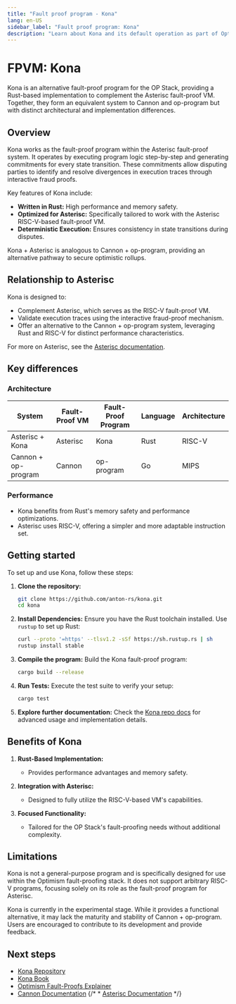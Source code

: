 ```yaml
---
title: "Fault proof program - Kona"
lang: en-US
sidebar_label: "Fault proof program: Kona"
description: "Learn about Kona and its default operation as part of Optimism's Fault Proof Virtual Machine."
---
```


# FPVM: Kona

Kona is an alternative fault-proof program for the OP Stack, providing a Rust-based implementation to complement the Asterisc fault-proof VM. Together, they form an equivalent system to Cannon and op-program but with distinct architectural and implementation differences.


## Overview

Kona works as the fault-proof program within the Asterisc fault-proof system. It operates by executing program logic step-by-step and generating commitments for every state transition. These commitments allow disputing parties to identify and resolve divergences in execution traces through interactive fraud proofs.

Key features of Kona include:

*   **Written in Rust:** High performance and memory safety.
*   **Optimized for Asterisc:** Specifically tailored to work with the Asterisc RISC-V-based fault-proof VM.
*   **Deterministic Execution:** Ensures consistency in state transitions during disputes.

Kona + Asterisc is analogous to Cannon + op-program, providing an alternative pathway to secure optimistic rollups.

## Relationship to Asterisc

Kona is designed to:

*   Complement Asterisc, which serves as the RISC-V fault-proof VM.
*   Validate execution traces using the interactive fraud-proof mechanism.
*   Offer an alternative to the Cannon + op-program system, leveraging Rust and RISC-V for distinct performance characteristics.

For more on Asterisc, see the [Asterisc documentation](./asterisc.mdx).



## Key differences

### Architecture

| System              | Fault-Proof VM | Fault-Proof Program | Language | Architecture |
| ------------------- | -------------- | ------------------- | -------- | ------------ |
| Asterisc + Kona     | Asterisc       | Kona                | Rust     | RISC-V       |
| Cannon + op-program | Cannon         | op-program          | Go       | MIPS         |

### Performance

*   Kona benefits from Rust's memory safety and performance optimizations.
*   Asterisc uses RISC-V, offering a simpler and more adaptable instruction set.

## Getting started

To set up and use Kona, follow these steps:

1.  **Clone the repository:**
    ```bash
    git clone https://github.com/anton-rs/kona.git
    cd kona
    ```

2.  **Install Dependencies:**
    Ensure you have the Rust toolchain installed. Use `rustup` to set up Rust:
    ```bash
    curl --proto '=https' --tlsv1.2 -sSf https://sh.rustup.rs | sh
    rustup install stable
    ```

3.  **Compile the program:**
    Build the Kona fault-proof program:
    ```bash
    cargo build --release
    ```

4.  **Run Tests:**
    Execute the test suite to verify your setup:
    ```bash
    cargo test
    ```

5.  **Explore further documentation:**
    Check the [Kona repo docs](https://github.com/anton-rs/kona) for advanced usage and implementation details.

## Benefits of Kona

1.  **Rust-Based Implementation:**
    *   Provides performance advantages and memory safety.

2.  **Integration with Asterisc:**
    *   Designed to fully utilize the RISC-V-based VM's capabilities.

3.  **Focused Functionality:**
    *   Tailored for the OP Stack's fault-proofing needs without additional complexity.

## Limitations

Kona is not a general-purpose program and is specifically designed for use within the Optimism fault-proofing stack. It does not support arbitrary RISC-V programs, focusing solely on its role as the fault-proof program for Asterisc.

Kona is currently in the experimental stage. While it provides a functional alternative, it may lack the maturity and stability of Cannon + op-program. Users are encouraged to contribute to its development and provide feedback.

## Next steps

*   [Kona Repository](https://github.com/anton-rs/kona)
*   [Kona Book](https://anton-rs.github.io/kona/)
*   [Optimism Fault-Proofs Explainer](./explainer)
*   [Cannon Documentation](./cannon)
{/* *   [Asterisc Documentation](./asterisc) */}
